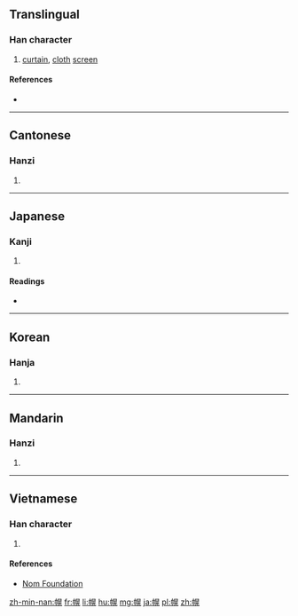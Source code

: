 ==Translingual==

===Han character===
{{Han char|rn=50|rad=巾|as=10|sn=13|four=4621<sub>1</sub>|canj=中月日火山 (LBAFU)|ids=⿰[[巾]][[晃]]}}

# [[curtain]], [[cloth]] [[screen]]

====References====
* {{Han ref|kx=0335.020|dkj=09022|dj=0642.080|hdz=10750.010|uh=5E4C|ud=24140|bh=B745|bd=46917}}

----

==Cantonese==

===Hanzi===
{{yue-hanzi|jyut=[[fong2]]|y=fong2}}

# {{defn|lang=yue|sort=巾10}}

----

==Japanese==

===Kanji===
{{ja-kanji|grade=|rs=巾10}}

# {{defn|lang=ja|sort=巾10}}

====Readings====
* {{ja-readings|on=[[こう]] (kō)|kun=[[ほろ]] (horo)}}

----

==Korean==

===Hanja===
{{ko-hanja|hangeul=황|rv=hwang|mr=hwang}}

# {{defn|lang=ko|sort=巾10}}

----

==Mandarin==

===Hanzi===
{{cmn-hanzi|pin=[[huǎng]] ([[huang3]])|wg=huang<sup>3</sup>}}

# {{defn|lang=cmn|sort=巾10}}

----

==Vietnamese==

===Han character===
{{vi-readings|rs=巾10| hanviet = hoảng}}

# {{defn|lang=vi|sort=巾10}}

====References====
*[http://nomfoundation.org/common/nom_details.php?codepoint=5e4c Nom Foundation]

[[zh-min-nan:幌]]
[[fr:幌]]
[[li:幌]]
[[hu:幌]]
[[mg:幌]]
[[ja:幌]]
[[pl:幌]]
[[zh:幌]]